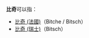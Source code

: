 '''比奇'''可以指：
* [[比奇_(法國)|比奇 (法國)]]（Bitche / Bitsch）
* [[比奇_(瑞士)|比奇 (瑞士)]]（Bitsch）

{{消歧義|Cat=二字消歧義}}